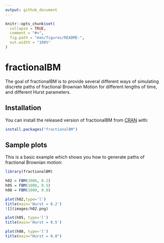 ```yaml
---
output: github_document
---
```


<!-- README.md is generated from README.Rmd. Please edit that file -->

```r
knitr::opts_chunk$set(
  collapse = TRUE,
  comment = "#>",
  fig.path = "man/figures/README-",
  out.width = "100%"
)
```

# fractionalBM

<!-- badges: start -->
<!-- badges: end -->

The goal of fractionalBM is to provide several different ways of simulating discrete paths of fractional Brownian Motion for different lengths of time, and different Hurst parameters. 

## Installation

You can install the released version of fractionalBM from [CRAN](https://CRAN.R-project.org) with:

``` r
install.packages("fractionalBM")
```

## Sample plots

This is a basic example which shows you how to generate paths of fractional Brownian motion:

```r
library(fractionalBM)

h02 = FBM(1000, 0.2)
h05 = FBM(1000, 0.5)
h08 = FBM(1000, 0.8)

plot(h02,type='l')
title(main='Hurst = 0.2')
![](images/h02.png)

plot(h05, type='l')
title(main='Hurst = 0.5')

plot(h08, type='l')
title(main="Hurst = 0.8")

```

